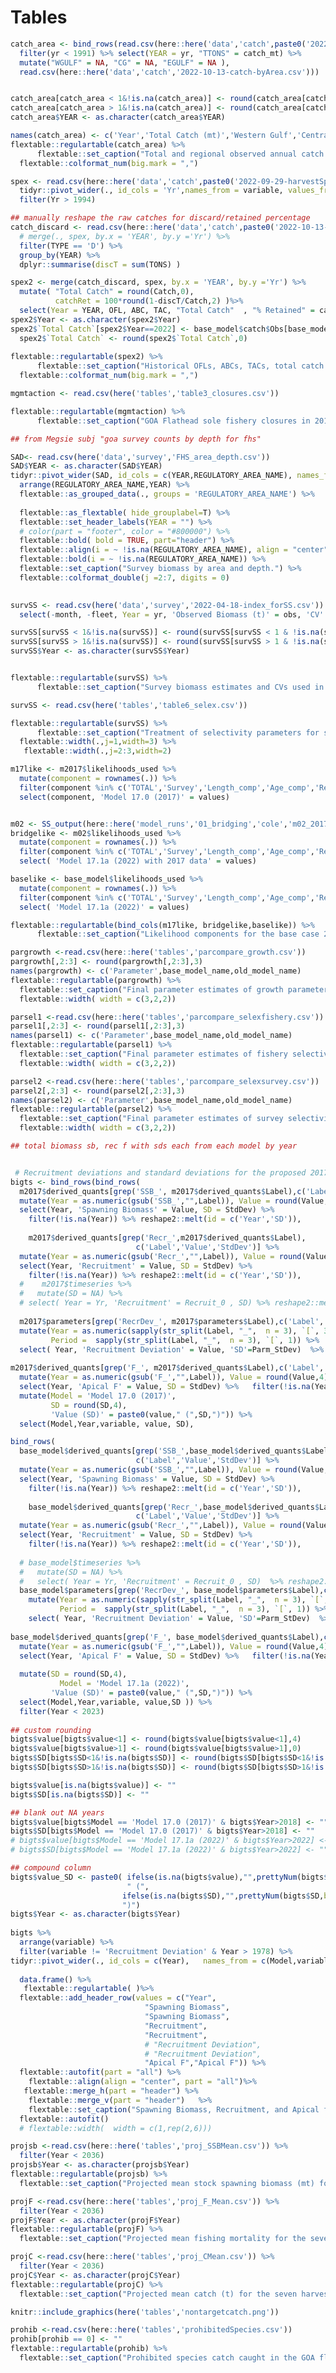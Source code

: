 \newpage

# Tables


```r

catch_area <- bind_rows(read.csv(here::here('data','catch',paste0('2022-10-13-catch_forSS.csv'))) %>%
  filter(yr < 1991) %>% select(YEAR = yr, "TTONS" = catch_mt) %>%
  mutate("WGULF" = NA, "CG" = NA, "EGULF" = NA ),
  read.csv(here::here('data','catch','2022-10-13-catch-byArea.csv')))


catch_area[catch_area < 1&!is.na(catch_area)] <- round(catch_area[catch_area < 1 & !is.na(catch_area)],2)
catch_area[catch_area > 1&!is.na(catch_area)] <- round(catch_area[catch_area > 1 & !is.na(catch_area)],0)
catch_area$YEAR <- as.character(catch_area$YEAR) 

names(catch_area) <- c('Year','Total Catch (mt)','Western Gulf','Central Gulf','Eastern Gulf')
flextable::regulartable(catch_area) %>%  
      flextable::set_caption("Total and regional observed annual catch (mt) of GOA Flathead sole through Oct 13,2022. Data are from NMFS Observer Program and Alaska Regional Office. Note that in the base model, a total catch of 687 mt was used as the 2022 full year estimate.") %>%
  flextable::colformat_num(big.mark = ",")
```

```r

spex <- read.csv(here::here('data','catch',paste0('2022-09-29-harvestSpex.csv'))) %>%
  tidyr::pivot_wider(., id_cols = 'Yr',names_from = variable, values_from = value) %>%
  filter(Yr > 1994)

## manually reshape the raw catches for discard/retained percentage
catch_discard <- read.csv(here::here('data','catch',paste0('2022-10-13-catch-raw.csv'))) %>%
  # merge(., spex, by.x = 'YEAR', by.y ='Yr') %>%
  filter(TYPE == 'D') %>%
  group_by(YEAR) %>%
  dplyr::summarise(discT = sum(TONS) )

spex2 <- merge(catch_discard, spex, by.x = 'YEAR', by.y ='Yr') %>%
  mutate( "Total Catch" = round(Catch,0),
          catchRet = 100*round(1-discT/Catch,2) )%>%
  select(Year = YEAR, OFL, ABC, TAC, "Total Catch"  , "% Retained" = catchRet)  
spex2$Year <- as.character(spex2$Year)        
spex2$`Total Catch`[spex2$Year==2022] <- base_model$catch$Obs[base_model$catch$Yr==2022]
  spex2$`Total Catch` <- round(spex2$`Total Catch`,0)
  
flextable::regulartable(spex2) %>%  
      flextable::set_caption("Historical OFLs, ABCs, TACs, total catch (used in model) and percent retention through 13 Oct, 2022.") %>%
  flextable::colformat_num(big.mark = ",")
```

\pagebreak

```r
mgmtaction <- read.csv(here('tables','table3_closures.csv'))

flextable::regulartable(mgmtaction) %>%  
      flextable::set_caption("GOA Flathead sole fishery closures in 2015.")
```

\pagebreak


```r
## from Megsie subj "goa survey counts by depth for fhs"

SAD<- read.csv(here('data','survey','FHS_area_depth.csv')) 
SAD$YEAR <- as.character(SAD$YEAR)
tidyr::pivot_wider(SAD, id_cols = c(YEAR,REGULATORY_AREA_NAME), names_from = Depth.range, values_from = total_biomass) %>%   
  arrange(REGULATORY_AREA_NAME,YEAR) %>%
  flextable::as_grouped_data(., groups = 'REGULATORY_AREA_NAME') %>%
  
  flextable::as_flextable( hide_grouplabel=T) %>%  
  flextable::set_header_labels(YEAR = "") %>% 
  # color(part = "footer", color = "#800000") %>%
  flextable::bold( bold = TRUE, part="header") %>% 
  flextable::align(i = ~ !is.na(REGULATORY_AREA_NAME), align = "center") %>% 
  flextable::bold(i = ~ !is.na(REGULATORY_AREA_NAME)) %>%  
  flextable::set_caption("Survey biomass by area and depth.") %>%
  flextable::colformat_double(j =2:7, digits = 0)
 
```


```r
survSS <- read.csv(here('data','survey','2022-04-18-index_forSS.csv')) %>%
  select(-month, -fleet, Year = yr, 'Observed Biomass (t)' = obs, 'CV' = sterr) 

survSS[survSS < 1&!is.na(survSS)] <- round(survSS[survSS < 1 & !is.na(survSS)],2)
survSS[survSS > 1&!is.na(survSS)] <- round(survSS[survSS > 1 & !is.na(survSS)],0)
survSS$Year <- as.character(survSS$Year)


flextable::regulartable(survSS) %>%  
      flextable::set_caption("Survey biomass estimates and CVs used in the assessment as an absolute index of abundance.")
```

```r
survSS <- read.csv(here('tables','table6_selex.csv')) 

flextable::regulartable(survSS) %>%  
      flextable::set_caption("Treatment of selectivity parameters for survey and fishery fleet. Bracketed values indicate parameter bounds, if applicable.") %>%
  flextable::width(.,j=1,width=3) %>%
   flextable::width(.,j=2:3,width=2)
```


```r
m17like <- m2017$likelihoods_used %>%
  mutate(component = rownames(.)) %>%
  filter(component %in% c('TOTAL','Survey','Length_comp','Age_comp','Recruitment')) %>%
  select(component, 'Model 17.0 (2017)' = values)


m02 <- SS_output(here::here('model_runs','01_bridging','cole','m02_2017_3.30.17'), covar=TRUE, verbose=FALSE, printstats=FALSE)
bridgelike <- m02$likelihoods_used %>%
  mutate(component = rownames(.)) %>%
  filter(component %in% c('TOTAL','Survey','Length_comp','Age_comp','Recruitment')) %>%
  select( 'Model 17.1a (2022) with 2017 data' = values)

baselike <- base_model$likelihoods_used %>%
  mutate(component = rownames(.)) %>%
  filter(component %in% c('TOTAL','Survey','Length_comp','Age_comp','Recruitment')) %>%
  select( 'Model 17.1a (2022)' = values)

flextable::regulartable(bind_cols(m17like, bridgelike,baselike)) %>%  
      flextable::set_caption("Likelihood components for the base case 2022 model, the base case model with new data removed (data are as for the 2015 model), and the 2017 model. Values for likelihood components for the 2022 base case model cannot be compared directly with the other two models. The likelihoods for the 2017 model and the 2022 model with 2017 data vary slightly due to changes in the underlying software.") 
```


```r
pargrowth <-read.csv(here::here('tables','parcompare_growth.csv'))
pargrowth[,2:3] <- round(pargrowth[,2:3],3)
names(pargrowth) <- c('Parameter',base_model_name,old_model_name)
flextable::regulartable(pargrowth) %>%  
  flextable::set_caption("Final parameter estimates of growth parameters and unfished recruitment in log space for Model 17.1a (2022) and Model 17.0 (2017).") %>%
  flextable::width( width = c(3,2,2))
```


```r
parsel1 <-read.csv(here::here('tables','parcompare_selexfishery.csv'))
parsel1[,2:3] <- round(parsel1[,2:3],3)
names(parsel1) <- c('Parameter',base_model_name,old_model_name)
flextable::regulartable(parsel1) %>%  
  flextable::set_caption("Final parameter estimates of fishery selectivity parameters for Model 17.1a (2022) and Model 17.0 (2017).") %>%
  flextable::width( width = c(3,2,2))
```


```r
parsel2 <-read.csv(here::here('tables','parcompare_selexsurvey.csv'))
parsel2[,2:3] <- round(parsel2[,2:3],3)
names(parsel2) <- c('Parameter',base_model_name,old_model_name)
flextable::regulartable(parsel2) %>%  
  flextable::set_caption("Final parameter estimates of survey selectivity parameters for Model 17.1a (2022) and Model 17.0 (2017).") %>%
  flextable::width( width = c(3,2,2))
```
 

```r

## total biomass sb, rec f with sds each from each model by year


 # Recruitment deviations and standard deviations for the proposed 2017 model.
bigts <- bind_rows(bind_rows(  
  m2017$derived_quants[grep('SSB_', m2017$derived_quants$Label),c('Label','Value','StdDev')] %>%
  mutate(Year = as.numeric(gsub('SSB_',"",Label)), Value = round(Value,4)) %>%
  select(Year, 'Spawning Biomass' = Value, SD = StdDev) %>%
    filter(!is.na(Year)) %>% reshape2::melt(id = c('Year','SD')),
    
    m2017$derived_quants[grep('Recr_',m2017$derived_quants$Label),
                            c('Label','Value','StdDev')] %>%
  mutate(Year = as.numeric(gsub('Recr_',"",Label)), Value = round(Value,4)) %>%
  select(Year, 'Recruitment' = Value, SD = StdDev) %>%
    filter(!is.na(Year)) %>% reshape2::melt(id = c('Year','SD')),
  #    m2017$timeseries %>%
  #   mutate(SD = NA) %>%
  # select( Year = Yr, 'Recruitment' = Recruit_0 , SD) %>% reshape2::melt(id = c('Year','SD')),
    
  m2017$parameters[grep('RecrDev_', m2017$parameters$Label),c('Label','Value','Parm_StDev')] %>%
  mutate(Year = as.numeric(sapply(str_split(Label, "_",  n = 3), `[`, 3)), Value = round(Value,4),
         Period =  sapply(str_split(Label, "_",  n = 3), `[`, 1)) %>%
  select( Year, 'Recruitment Deviation' = Value, 'SD'=Parm_StDev)  %>% reshape2::melt(id = c('Year','SD')),
  
m2017$derived_quants[grep('F_', m2017$derived_quants$Label),c('Label','Value','StdDev')] %>%
  mutate(Year = as.numeric(gsub('F_',"",Label)), Value = round(Value,4)) %>%
  select(Year, 'Apical F' = Value, SD = StdDev) %>%   filter(!is.na(Year)) %>% reshape2::melt(id = c('Year','SD'))) %>% 
  mutate(Model = 'Model 17.0 (2017)',
         SD = round(SD,4),
         'Value (SD)' = paste0(value," (",SD,")")) %>%
  select(Model,Year,variable, value, SD),

bind_rows(  
  base_model$derived_quants[grep('SSB_',base_model$derived_quants$Label),
                            c('Label','Value','StdDev')] %>%
  mutate(Year = as.numeric(gsub('SSB_',"",Label)), Value = round(Value,4)) %>%
  select(Year, 'Spawning Biomass' = Value, SD = StdDev) %>%
    filter(!is.na(Year)) %>% reshape2::melt(id = c('Year','SD')),
  
    base_model$derived_quants[grep('Recr_',base_model$derived_quants$Label),
                            c('Label','Value','StdDev')] %>%
  mutate(Year = as.numeric(gsub('Recr_',"",Label)), Value = round(Value,4)) %>%
  select(Year, 'Recruitment' = Value, SD = StdDev) %>%
    filter(!is.na(Year)) %>% reshape2::melt(id = c('Year','SD')),
  
  # base_model$timeseries %>% 
  #   mutate(SD = NA) %>%
  #   select( Year = Yr, 'Recruitment' = Recruit_0 , SD)  %>% reshape2::melt(id = c('Year','SD')),
  base_model$parameters[grep('RecrDev_', base_model$parameters$Label),c('Label','Value','Parm_StDev')] %>%
    mutate(Year = as.numeric(sapply(str_split(Label, "_",  n = 3), `[`, 3)), Value = round(Value,4),
           Period =  sapply(str_split(Label, "_",  n = 3), `[`, 1)) %>%
    select( Year, 'Recruitment Deviation' = Value, 'SD'=Parm_StDev)  %>% reshape2::melt(id = c('Year','SD')),
  
base_model$derived_quants[grep('F_', base_model$derived_quants$Label),c('Label','Value','StdDev')] %>%
  mutate(Year = as.numeric(gsub('F_',"",Label)), Value = round(Value,4)) %>%
  select(Year, 'Apical F' = Value, SD = StdDev) %>%   filter(!is.na(Year)) %>% reshape2::melt(id = c('Year','SD'))) %>% 
  
  mutate(SD = round(SD,4),
           Model = 'Model 17.1a (2022)',
         'Value (SD)' = paste0(value," (",SD,")")) %>%
  select(Model,Year,variable, value,SD )) %>%
  filter(Year < 2023)
   
## custom rounding
bigts$value[bigts$value<1] <- round(bigts$value[bigts$value<1],4)
bigts$value[bigts$value>1] <- round(bigts$value[bigts$value>1],0)
bigts$SD[bigts$SD<1&!is.na(bigts$SD)] <- round(bigts$SD[bigts$SD<1&!is.na(bigts$SD)],4)
bigts$SD[bigts$SD>1&!is.na(bigts$SD)] <- round(bigts$SD[bigts$SD>1&!is.na(bigts$SD)],0)

bigts$value[is.na(bigts$value)] <- ""
bigts$SD[is.na(bigts$SD)] <- ""

## blank out NA years
bigts$value[bigts$Model == 'Model 17.0 (2017)' & bigts$Year>2018] <- ""
bigts$SD[bigts$Model == 'Model 17.0 (2017)' & bigts$Year>2018] <- ""
# bigts$value[bigts$Model == 'Model 17.1a (2022)' & bigts$Year>2022] <- ""
# bigts$SD[bigts$Model == 'Model 17.1a (2022)' & bigts$Year>2022] <- ""

## compound column
bigts$value_SD <- paste0( ifelse(is.na(bigts$value),"",prettyNum(bigts$value,big.mark = ",")) ,
                          " (",
                         ifelse(is.na(bigts$SD),"",prettyNum(bigts$SD,big.mark = ",")),
                         ")")
bigts$Year <- as.character(bigts$Year)
 
bigts %>%
  arrange(variable) %>%
  filter(variable != 'Recruitment Deviation' & Year > 1978) %>%
tidyr::pivot_wider(., id_cols = c(Year),   names_from = c(Model,variable), values_from = c(value_SD)) %>% 
  
  data.frame() %>%
   flextable::regulartable( )%>%
  flextable::add_header_row(values = c("Year", 
                              "Spawning Biomass", 
                              "Spawning Biomass", 
                              "Recruitment",
                              "Recruitment",
                              # "Recruitment Deviation",
                              # "Recruitment Deviation",
                              "Apical F","Apical F")) %>%
  flextable::autofit(part = "all") %>%
    flextable::align(align = "center", part = "all")%>% 
   flextable::merge_h(part = "header") %>%
    flextable::merge_v(part = "header")   %>%
    flextable::set_caption("Spawning Biomass, Recruitment, and Apical fishing mortality with associated standard deviations (in parentheses) from Model 17.0 (2017) and Model 17.1a (2022).")  %>% 
  flextable::autofit()
  # flextable::width(  width = c(1,rep(2,6)))
```

 
```r
projsb <-read.csv(here::here('tables','proj_SSBMean.csv')) %>%
  filter(Year < 2036)
projsb$Year <- as.character(projsb$Year)
flextable::regulartable(projsb) %>%  
  flextable::set_caption("Projected mean stock spawning biomass (mt) for the seven harvest scenarios listed in the Harvest Recommendations section.")  
```

```r
projF <-read.csv(here::here('tables','proj_F_Mean.csv')) %>%
  filter(Year < 2036)
projF$Year <- as.character(projF$Year)
flextable::regulartable(projF) %>%  
  flextable::set_caption("Projected mean fishing mortality for the seven harvest scenarios listed in the Harvest Recommendations section.")  
```

```r
projC <-read.csv(here::here('tables','proj_CMean.csv')) %>%
  filter(Year < 2036)
projC$Year <- as.character(projC$Year)
flextable::regulartable(projC) %>%  
  flextable::set_caption("Projected mean catch (t) for the seven harvest scenarios listed in the Harvest Recommendations section.") 
```


```r
knitr::include_graphics(here('tables','nontargetcatch.png'))

```

```r
prohib <-read.csv(here::here('tables','prohibitedSpecies.csv'))  
prohib[prohib == 0] <- ""
flextable::regulartable(prohib) %>%  
  flextable::set_caption("Prohibited species catch caught in the GOA flathead sole fishery in 2018, 2019 and 2021") 

```